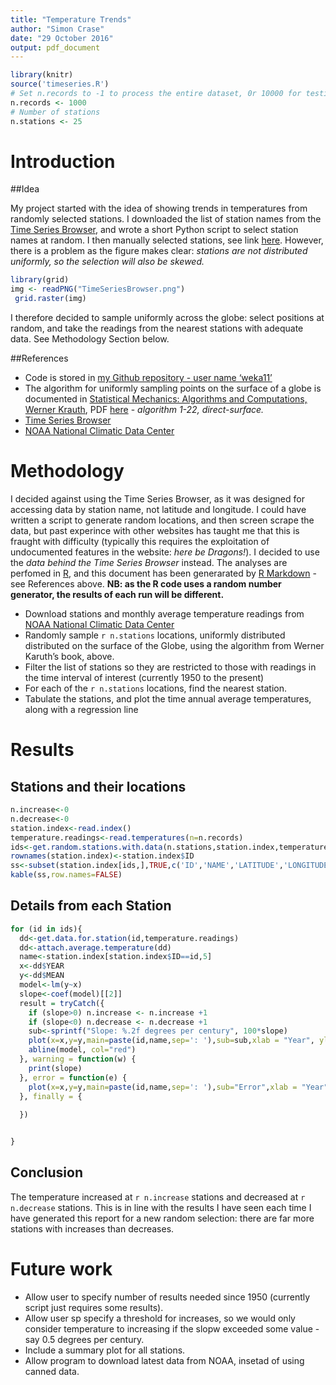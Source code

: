 ```yaml
---
title: "Temperature Trends"
author: "Simon Crase"
date: "29 October 2016"
output: pdf_document
---
```

```r
library(knitr)
source('timeseries.R')
# Set n.records to -1 to process the entire dataset, 0r 10000 for testing
n.records <- 1000
# Number of stations
n.stations <- 25
```

# Introduction

##Idea

My project started with the idea of showing trends in temperatures from randomly selected stations. I downloaded the list of station names from the [Time Series Browser](http://climatemodels.uchicago.edu/timeseries/), and wrote a short Python script to select station names at random. I then manually selected stations, see link [here](http://climatemodels.uchicago.edu/timeseries/#DpPwBjiUcCsBdlJzLhDaoQtEqDsJqMgRz). However, there is a problem as the figure makes clear: _stations are not distributed uniformly, so the selection will also be skewed._
```r
library(grid)
img <- readPNG("TimeSeriesBrowser.png")
 grid.raster(img)
```

I therefore decided to sample uniformly across the globe: select positions at random, and take the readings from the nearest stations with adequate data. See Methodology Section below.


##References

* Code is stored in [my Github repository - user name 'weka11'](https://github.com/weka511/global)
* The algorithm for uniformly sampling points on the surface of a globe is documented in [Statistical Mechanics: Algorithms and Computations, Werner Krauth](https://www.amazon.com/Statistical-Mechanics-Algorithms-Computations-Physics/dp/0198515367), PDF
 [here](http://blancopeck.net/Statistics.pdf) - _algorithm 1-22, direct-surface._
* [Time Series Browser](http://climatemodels.uchicago.edu/timeseries/)
* [NOAA National Climatic Data Center](ftp://ftp.ncdc.noaa.gov/pub/data/ghcn/v3/)

# Methodology

I decided against using the Time Series Browser, as it was designed for accessing data by station name, not latitude and longitude. I could have written a script to generate random locations, and then screen scrape the data, but past experince with other websites has taught me that this is fraught with difficulty (typically this requires the exploitation of undocumented features in the website: _here be Dragons!_). I decided to use the _data behind the Time Series Browser_ instead. The analyses are perfomed in [R](https://www.r-project.org/), and this document has been generarated by [R Markdown](http://rmarkdown.rstudio.com/) - see References above. **NB: as the R code uses a random number generator, the results of each run will be different.**

* Download stations and monthly average temperature readings from [NOAA National Climatic Data Center](ftp://ftp.ncdc.noaa.gov/pub/data/ghcn/v3/)
* Randomly sample 
`r n.stations`
 locations, uniformly distributed distributed on the surface of the Globe, using the algorithm from Werner Karuth's book, above.
* Filter the list of stations so they are restricted to those with readings in the time interval of interest (currently 1950 to the present)
* For each of the `r n.stations` locations, find the nearest station.
* Tabulate the stations, and plot the time annual average temperatures, along with a regression line

# Results

## Stations and their locations

```r
n.increase<-0
n.decrease<-0
station.index<-read.index()
temperature.readings<-read.temperatures(n=n.records)
ids<-get.random.stations.with.data(n.stations,station.index,temperature.readings)
rownames(station.index)<-station.index$ID
ss<-subset(station.index[ids,],TRUE,c('ID','NAME','LATITUDE','LONGITUDE'))
kable(ss,row.names=FALSE)
```

## Details from each Station


```r
for (id in ids){
  dd<-get.data.for.station(id,temperature.readings)
  dd<-attach.average.temperature(dd)
  name<-station.index[station.index$ID==id,5]
  x<-dd$YEAR
  y<-dd$MEAN
  model<-lm(y~x)
  slope<-coef(model)[[2]]
  result = tryCatch({
    if (slope>0) n.increase <- n.increase +1
    if (slope<0) n.decrease <- n.decrease +1
    sub<-sprintf("Slope: %.2f degrees per century", 100*slope)
    plot(x=x,y=y,main=paste(id,name,sep=': '),sub=sub,xlab = "Year", ylab="Average T")
    abline(model, col="red")
  }, warning = function(w) {
    print(slope)
  }, error = function(e) {
    plot(x=x,y=y,main=paste(id,name,sep=': '),sub="Error",xlab = "Year", ylab="Average T")
  }, finally = {
    
  })


}

```

## Conclusion

The temperature increased at 
`r n.increase`
 stations and decreased at 
`r n.decrease`
 stations. This is in line with the results I have seen each time I have generated this report for a new random selection: there are far more stations with increases than decreases.
 
# Future work

* Allow user to specify number of results needed since 1950 (currently script just requires some results).
* Allow user sp specify a threshold for increases, so we would only consider temperature to increasing if the slopw exceeded some value - say 0.5 degrees per century.
* Include a summary plot for all stations.
* Allow program to download latest data from NOAA, insetad of using canned data.